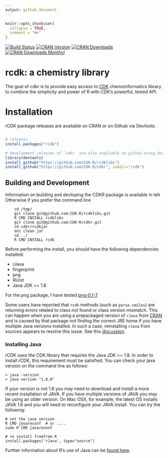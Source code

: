 ```yaml
---
output: github_document
---
```


<!-- README.md is generated from README.Rmd. Please edit that file -->

```r
knitr::opts_chunk$set(
  collapse = TRUE,
  comment = "#>"
)
```

[![Build Status](https://api.travis-ci.org/CDK-R/cdkr.svg?branch=master)](https://travis-ci.org/CDK-R/cdkr)
[![CRAN Version](https://www.r-pkg.org/badges/version/badger?color=green)](https://cran.r-project.org/package=rcdk)
[![CRAN Downloads](http://cranlogs.r-pkg.org/badges/grand-total/badger?color=green)](https://cran.r-project.org/package=rcdk)
[![CRAN Downloads Monthyl](http://cranlogs.r-pkg.org/badges/last-month/badger?color=green)](https://cran.r-project.org/package=rcdk)

# rcdk: a chemistry library

The goal of cdkr is to provide easy access to [CDK](https://github.com/cdk/cdk) chemoinformatics library to combine the simplicity and power of R with CDK's powerful,
tested API.



# Installation

rCDK package releases are available on CRAN or on Github via Devtools:

```R

# releases
install.packages("rcdk")

# development releases of `cdkr` are also available on github uinsg devtools:
library(devtools)
install_github("https://github.com/CDK-R/rcdklibs")
install_github("https://github.com/CDK-R/cdkr", subdir="rcdk")
```


## Building and Development

Information on building and devloping the CDKR package is available in teh
Otherwise if you prefer the command line

``` 
	cd /tmp/
	git clone git@github.com:CDK-R/rcdklibs.git
	R CMD INSTALL rcdklibs
	git clone git@github.com:CDK-R/cdkr.git
	cd cdkr/rcdkjar
	ant clean jar
	cd ../
	R CMD INSTALL rcdk
```
Before performing the install, you should have the following dependencies installed:

* rJava
* fingerprint
* png
* RUnit
* Java JDK >= 1.8


For the png package, I have tested [png-0.1-7](http://www.rforge.net/png/files/)

Some users have reported that `rcdk` methods (such as `parse.smiles`) are returning errors related to class not found or class version mismatch. This can happen when you are using a prepackaged version of `rJava` from [CRAN](https://cran.r-project.org/) and is caused by that package not finding the correct JRE home if you have multiple Java versions installed. In such a case, reinstalling `rJava` from sources appears to resolve this issue. See this [discussion](http://stackoverflow.com/questions/26948777/how-can-i-make-rjava-use-the-newer-version-of-java-on-osx).

### Installing Java

rCDK uses the CDK library that requires the Java JDK >= 1.8. In order to install rCDK, this requirement must be satisfied. You can check your java version on the command line as follows:

```
> java -version
> java version "1.8.0"
```

If your version is not 1.8 you may need to download and install a more recent installation of JAVA.  If you have multiple versions of JAVA you may be using an older version. On Mac OSX, for example, the latest OS installs JAVA 1.6 and you will need to reconfigure your JAVA install. You can try the following: 

```
# set the java version
R CMD javareconf  # or ....
sudo R CMD javareconf

# re install fromfrom R
install.packages('rJava', type="source")
```

Further informaiton about R's use of Java can be [found here](https://cran.r-project.org/doc/manuals/r-release/R-admin.html#Java-support).   

